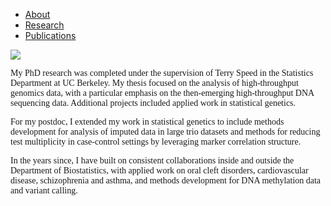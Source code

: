 <ul class="nav nav-pills">
  <li role="presentation"><a href="index.html">About</a></li>
  <li role="presentation"><a href="research.html">Research</a></li>
  <li role="presentation"><a href="publications.html">Publications</a></li>
</ul>

<img src="img/ri.png" class="img-responsive center-block" />

<div class="container" style="max-width:700px;margin-right:auto;margin-left:auto;font-size:14px;font-family:HelveticaNeue-Bold">

My PhD research was completed under the supervision of Terry Speed in the 
Statistics Department at UC Berkeley.  My thesis focused on the analysis of 
high-throughput genomics data, with a particular emphasis on the then-emerging high-throughput DNA sequencing data.  Additional projects included applied work
in statistical genetics.

For my postdoc, I extended my work in statistical genetics to include methods 
development for analysis of imputed data in large trio datasets and methods for 
reducing test multiplicity in case-control settings by leveraging marker 
correlation structure.

In the years since, I have built on consistent collaborations inside and outside
the Department of Biostatistics, with applied work on oral cleft disorders, cardiovascular
disease, schizophrenia and asthma, and methods development for DNA methylation data
and variant calling.

</div>
